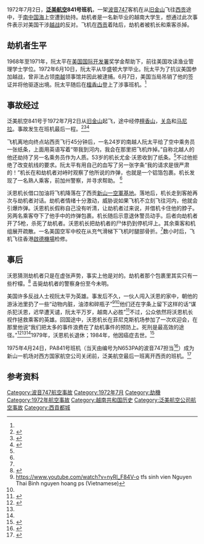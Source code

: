 {{Infobox aircraft occurrence
|occurrence_type = 事件
|name = 泛美航空841号班机
|image = File:Boeing 747-121(A-SF), Pan American World Airways - Pan Am AN0480261.jpg
|caption = 一架和涉事飞机相似的747
|date = 1972年7月2日
|type = [[劫机|劫机]]
|site = {{RVN}}[[新山一空军基地|新山一空军基地]]
|passengers = 136
|crew = 17
|fatalities=1 (劫机者)
|survivors = 152
|aircraft_type = [[波音747|波音747]]-121
|operator = [[泛美航空|泛美航空]]
|tail_number = 
|origin = [[旧金山国际机场|旧金山国际机场]]
|stopover0 = [[丹尼爾·井上國際機場|檀香山国际机场]]
|stopover1 = [[安東尼奧·汪帕特國際機場|关岛国际机场]]
|last_stopover = [[尼诺伊·阿基诺国际机场|马尼拉国际机场]]
|destination = [[新山一空军基地|新山一空军基地]]
}}
1972年7月2日，'''[[泛美航空|泛美航空]]841号班机'''，一架[[波音747|波音747]]客机在从[[旧金山|旧金山]]飞往[[胡志明市|西贡]]途中，于[[南中国海|南中国海]]上空遭到劫持。劫机者是一名新毕业的越南大学生，想通过此次事件表示对美国干涉[[越战|越战]]的反对。飞机在[[胡志明市|西贡]]着陆后，劫机者被机长和乘客杀掉。

== 劫机者生平 ==
1968年至1971年，阮太平在[[美国国际开发署|美国国际开发署]]奖学金帮助下，前往美国攻读渔业管理学士学位。1972年6月10日，阮太平从华盛顿大学毕业。阮太平为了抗议美国参加越战，曾非法占领[[南越|南越]]领事馆并因此被逮捕。6月7日，美国当局吊销了他的签证并将他驱逐出境。阮太平随后在[[檀香山|檀香山]]登上了涉事班机。<ref name=Slate />
== 事故经过 ==
泛美航空841号于1972年7月2日从[[旧金山|旧金山]]起飞，途中经停[[檀香山|檀香山]]，[[关岛|关岛]]和[[马尼拉|马尼拉]]。事故发生在班机最后一程。<ref name="Slate">{{cite web|url=http://www.slate.com/articles/life/history/features/2013/skyjacker_of_the_day/nguyen_thai_binh_picked_the_wrong_plane_to_hijack.html|title=Nguyen Thai Binh picked the wrong plane to hijack.|author=Brendan Koerner|date=18 June 2013|work=Slate Magazine|access-date=2017-01-25|archive-date=2018-11-02|archive-url=https://web.archive.org/web/20181102003927/http://www.slate.com/articles/life/history/features/2013/skyjacker_of_the_day/nguyen_thai_binh_picked_the_wrong_plane_to_hijack.html|dead-url=no}}</ref><ref name="AP">{{cite news|url=https://news.google.com/newspapers?nid=1755&dat=19720703&id=ELEqAAAAIBAJ&sjid=k2YEAAAAIBAJ&pg=5539,966104&hl=en|title=Air Pirate Slain on Jet in Saigon|date=3 July 1972|work=Sarasota Herald Tribune|agency=[[Associated_Press|Associated Press]]|page=1A, 8A|accessdate=2017-01-25|archive-date=2017-03-07|archive-url=https://web.archive.org/web/20170307084540/https://news.google.com/newspapers?nid=1755&dat=19720703&id=ELEqAAAAIBAJ&sjid=k2YEAAAAIBAJ&pg=5539,966104&hl=en|dead-url=no}}</ref><ref name="Koerner">{{cite book|url=https://books.google.com/books?id=jfhIZxI0ynMC&lpg=PA183&dq=%22A%20lot%20of%20time%22%20%20hijackings%20Koerner&pg=PA185#v=onepage&q=%22A%20lot%20of%20time%22%20%20hijackings%20Koerner&f=false|title=The Skies Belong to Us: Love and Terror in the Golden Age of Hijacking|publisher=Crown Publishers|accessdate=30 March 2016|edition=2013|page=183|author1=Brendan L. Koerner|ISBN=978-0-307-88610-1|archive-date=2018-08-27|archive-url=https://web.archive.org/web/20180827184323/https://books.google.com/books?id=jfhIZxI0ynMC&lpg=PA183&dq=%22A%20lot%20of%20time%22%20%20hijackings%20Koerner&pg=PA185#v=onepage&q=%22A%20lot%20of%20time%22%20%20hijackings%20Koerner&f=false|dead-url=no}}</ref>

飞机离地向终点站西贡飞行45分钟后，一名24岁的南越人阮太平给了空中乘务员一张纸条，上面用英语写着“带我到河内，我会在那里把飞机炸掉。”自称北越人的他还劫持了另一名乘务员作为人质。53岁的机长尤金·沃恩收到了纸条。<ref name=Slate />不过他拒绝了改变航线的要求。阮太平有用自己的血写了另一张字条“我的请求是很严肃的！”机长在和劫机者对峙时观察了他所说的炸弹，也就是一个铝箔包裹。机长发现了一名熟人乘客，前加州警察，并寻求帮助。 <ref name=AP />

沃恩机长借口加油将飞机降落在了西贡[[新山一空軍基地|新山一空軍基地]]。落地后，机长走到客舱再次与劫机者对话。劫机者情绪十分激动，威胁说如果飞机不立刻飞往河内，他就会引爆炸弹。沃恩机长假称自己没有听清，让劫机者过来说，并借机卡住他的脖子。另两名乘客夺下了他手中的炸弹包裹。机长随后示意退休警员动手。后者向劫机者开了5枪，杀死了劫机者。沃恩机长把劫机者的尸体扔到停机坪上。其余乘客和机组展开疏散。一名美国空军中校在从充气滑梯下飞机时腿部骨折。<ref name="AP" />数小时后，飞机飞往香港[[啟德機場|啟德機場]]检修。

== 事后 ==
沃恩猜测劫机者只是在虚张声势，事实上他是对的。劫机者那个包裹里其实只有一些柠檬。<ref name="Trib">{{Cite news|url=http://archives.chicagotribune.com/1972/07/03/page/3/article/pilot-tells-of-foiling-viet-hijack|title=Pilot Tells of Foiling Viet Hijack|date=3 July 1972|work=[[Chicago_Tribune|Chicago Tribune]]|accessdate=2 April 2016|page=3|archive-date=2017-03-05|archive-url=https://web.archive.org/web/20170305151704/http://archives.chicagotribune.com/1972/07/03/page/3/article/pilot-tells-of-foiling-viet-hijack/|dead-url=no}}</ref> 击毙劫机者的警察身份至今未明。

美国许多反战人士视阮太平为英雄。事发后不久，一伙人闯入沃恩的家中，朝他的游泳池里扔了一些“动物内脏，油漆和碎瓶子”<ref>https://www.youtube.com/watch?v=nyRI_F84V-o {{Wayback|url=https://www.youtube.com/watch?v=nyRI_F84V-o |date=20170308050323 }} tfs sinh vien Nguyen Thai Binh nguyen hoang ps (Vietnamese)</ref><ref name="bulletin" />他们还在字条上留下这样的话“谋杀犯沃恩，迟早遭天谴，阮太平万岁，越南人必胜”<ref>{{cite news|url=https://www.newspapers.com/image/51427758/|title=Death Threat|date=6 July 1972|work=Kansas City Times|agency=Associated Press|page=10A|accessdate=2017-01-25|archive-date=2017-03-05|archive-url=https://web.archive.org/web/20170305015424/https://www.newspapers.com/image/51427758/|dead-url=no}}</ref>不过，公众依然将沃恩机长视作拯救乘客的英雄。回国途中，沃恩机长在菲尼克斯机场参加了一次欢迎会，在那里他说“我们把太多的事件浪费在了劫机事件的预防上。死刑是最高效的途径。”<ref name="bulletin">{{cite news|url=https://news.google.com/newspapers?nid=1243&dat=19720707&id=tgg0AAAAIBAJ&sjid=v_cDAAAAIBAJ&pg=4769,6642778&hl=en|title=Pilot urges death penalty to curb hijackings|date=7 July 1972|work=The Bulletin (Bend, OR)|agency=[[UPI|UPI]]|accessdate=2017-01-25|archive-date=2017-03-07|archive-url=https://web.archive.org/web/20170307083257/https://news.google.com/newspapers?nid=1243&dat=19720707&id=tgg0AAAAIBAJ&sjid=v_cDAAAAIBAJ&pg=4769,6642778&hl=en|dead-url=no}}</ref><ref name="Slate" /><ref name="Koerner" />1979年，沃恩机长退休；1984年，他因癌症去世。<ref name="IoComm">{{cite web|url=http://www.panamdoc.com/advenstories/advenstor013.html|title=Pan Am Hijacking in 1972|accessdate=2 April 2016|year=2005|publisher=Io Communications|last1=Vaughn Elliott|first1=Janet|website=On the Wings of Giants (Pan Am Documentary Project)|archive-date=2016-03-22|archive-url=https://web.archive.org/web/20160322000327/http://www.panamdoc.com/advenstories/advenstor013.html|dead-url=no}}</ref>

1975年4月24日，PA841号班机（当天由编号为N653PA的波音747担当<ref>{{Cite web |url=http://www.airfleets.net/flightlog/index.php?file=result&app=b747&msn=20348 |title=存档副本 |access-date=2017-08-04 |archive-date=2017-03-05 |archive-url=https://web.archive.org/web/20170305003437/http://www.airfleets.net/flightlog/index.php?file=result&app=b747&msn=20348 |dead-url=no }}</ref>）成为新山一机场对西方国家航空公司关闭前，泛美航空最后一班离开西贡的班机。<ref>{{cite web|url=http://clippercrew.com/last-flight-from-saigon/|title=Last Flight From Saigon|author=Val Lester|date=1995|work=Clipper Crew|accessdate=30 April 2016|archive-date=2021-01-19|archive-url=https://web.archive.org/web/20210119182505/http://clippercrew.com/last-flight-from-saigon/|dead-url=no}}</ref>

== 参考资料 ==
{{reflist|30em}}

{{1972年航空事故}}

[[Category:波音747航空事故|Category:波音747航空事故]]
[[Category:1972年7月|Category:1972年7月]]
[[Category:劫機|Category:劫機]]
[[Category:1972年航空事故|Category:1972年航空事故]]
[[Category:越南共和国历史|Category:越南共和国历史]]
[[Category:泛美航空公司航空事故|Category:泛美航空公司航空事故]]
[[Category:西貢都城|Category:西貢都城]]